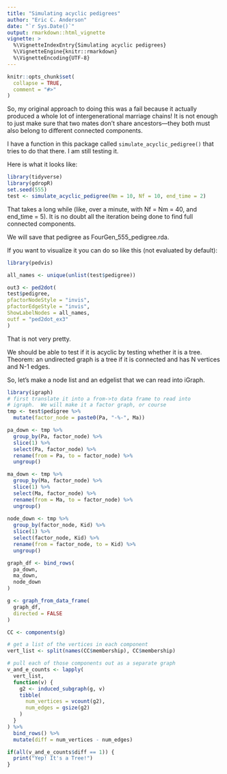 ```yaml
---
title: "Simulating acyclic pedigrees"
author: "Eric C. Anderson"
date: "`r Sys.Date()`"
output: rmarkdown::html_vignette
vignette: >
  %\VignetteIndexEntry{Simulating acyclic pedigrees}
  %\VignetteEngine{knitr::rmarkdown}
  %\VignetteEncoding{UTF-8}
---
```


```r
knitr::opts_chunk$set(
  collapse = TRUE,
  comment = "#>"
)
```

So, my original approach to doing this was a fail because it actually produced
a whole lot of intergenerational marriage chains!  It is not enough to
just make sure that two mates don't share ancestors---they both must also
belong to different connected components.

I have a function in this package called `simulate_acyclic_pedigree()` that tries to
do that there.  I am still testing it.  

Here is what it looks like:
```r
library(tidyverse)
library(gdropR)
set.seed(555)
test <- simulate_acyclic_pedigree(Nm = 10, Nf = 10, end_time = 2)
```


That takes a long while (like, over a minute, with Nf = Nm = 40, and end_time = 5).
It is no doubt all the iteration being done to find full connected
components.

We will save that pedigree as FourGen_555_pedigree.rda.

If you want to visualize it you can do so like this (not evaluated by default):
```r
library(pedvis)

all_names <- unique(unlist(test$pedigree))

out3 <- ped2dot(
test$pedigree,
pfactorNodeStyle = "invis",
pfactorEdgeStyle = "invis",
ShowLabelNodes = all_names,
outf = "ped2dot_ex3"
)


```


That is not very pretty.

We should be able to test if it is acyclic by testing whether it is
a tree.  Theorem: an undirected graph is a tree if it is connected and
has N vertices and N-1 edges.



So, let's make a node list and an edgelist that we can read into iGraph.
```r
library(igraph)
# first translate it into a from->to data frame to read into
# igraph.  We will make it a factor graph, or course
tmp <- test$pedigree %>%
  mutate(factor_node = paste0(Pa, "-%-", Ma))

pa_down <- tmp %>% 
  group_by(Pa, factor_node) %>%
  slice(1) %>%
  select(Pa, factor_node) %>%
  rename(from = Pa, to = factor_node) %>%
  ungroup()

ma_down <- tmp %>% 
  group_by(Ma, factor_node) %>%
  slice(1) %>%
  select(Ma, factor_node) %>%
  rename(from = Ma, to = factor_node) %>%
  ungroup()
  
node_down <- tmp %>% 
  group_by(factor_node, Kid) %>%
  slice(1) %>%
  select(factor_node, Kid) %>%
  rename(from = factor_node, to = Kid) %>%
  ungroup()

graph_df <- bind_rows(
  pa_down,
  ma_down,
  node_down
)

g <- graph_from_data_frame(
  graph_df, 
  directed = FALSE
)

CC <- components(g)

# get a list of the vertices in each component
vert_list <- split(names(CC$membership), CC$membership)

# pull each of those components out as a separate graph
v_and_e_counts <- lapply(
  vert_list, 
  function(v) {
    g2 <- induced_subgraph(g, v)
    tibble(
      num_vertices = vcount(g2),
      num_edges = gsize(g2)
    )
  }
) %>%
  bind_rows() %>%
  mutate(diff = num_vertices - num_edges)

if(all(v_and_e_counts$diff == 1)) {
  print("Yep! It's a Tree!")
}
```
